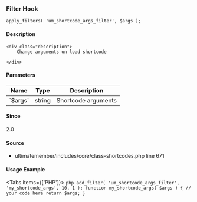 
<UMBreadCrumb type="filter"/>

### Filter Hook    
    
```
apply_filters( 'um_shortcode_args_filter', $args );
```

#### Description
    <div class="description">
        Change arguments on load shortcode
 
    </div>

#### Parameters
            
<table className="table-auto mt-2 border dark:border-gray-500 p-5 text-sm text-left">
<thead>
<tr>
<th  className="px-3">Name</th>
<th  className="px-3">Type</th>
<th  className="px-3">Description</th>
</tr>
</thead>
<tbody>
               <tr >
               <td className="px-3 py-2">`$args`</td>
               <td className="px-3 py-2">string</td>
               <td className="px-3 py-2 text-sm">Shortcode arguments</td>
               </tr>
</tbody>
</table>

#### Since
<div class="description">
2.0
</div>

#### Source
  - <Link href="https://github.com/ultimatemember/ultimatemember/tree/2.5.0/includes/core/class-shortcodes.php#L671">ultimatemember/includes/core/class-shortcodes.php</Link> <Link href="https://github.com/ultimatemember/ultimatemember/tree/2.5.0/includes/core/class-shortcodes.php#L671">line 671</Link>



#### Usage Example

<Tabs items={['PHP']}>
    <Tab>
    ```php
    add_filter( 'um_shortcode_args_filter', 'my_shortcode_args', 10, 1 );
 function my_shortcode_args( $args ) {
     // your code here
     return $args;
 }
    ```
    </Tab>
</Tabs>
